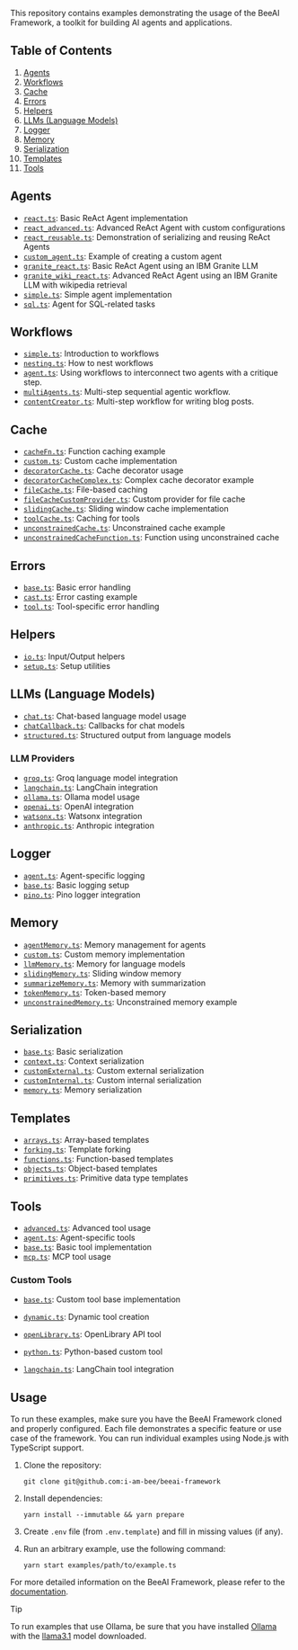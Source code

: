 
This repository contains examples demonstrating the usage of the BeeAI Framework, a toolkit for building AI agents and applications.

## Table of Contents

1. [Agents](#agents)
2. [Workflows](#workflows)
3. [Cache](#cache)
4. [Errors](#errors)
5. [Helpers](#helpers)
6. [LLMs (Language Models)](#llms-language-models)
7. [Logger](#logger)
8. [Memory](#memory)
9. [Serialization](#serialization)
10. [Templates](#templates)
11. [Tools](#tools)

## Agents

- [`react.ts`](/typescript/examples/agents/react.ts): Basic ReAct Agent implementation
- [`react_advanced.ts`](/typescript/examples/agents/react_advanced.ts): Advanced ReAct Agent with custom configurations
- [`react_reusable.ts`](/typescript/examples/agents/react_reusable.ts): Demonstration of serializing and reusing ReAct Agents
- [`custom_agent.ts`](/typescript/examples/agents/custom_agent.ts): Example of creating a custom agent
- [`granite_react.ts`](/typescript/examples/agents/granite/granite_react.ts): Basic ReAct Agent using an IBM Granite LLM
- [`granite_wiki_react.ts`](/typescript/examples/agents/granite/granite_wiki_react.ts): Advanced ReAct Agent using an IBM Granite LLM with wikipedia retrieval
- [`simple.ts`](/typescript/examples/agents/simple.ts): Simple agent implementation
- [`sql.ts`](/typescript/examples/agents/sql.ts): Agent for SQL-related tasks

## Workflows

- [`simple.ts`](/typescript/examples/workflows/simple.ts): Introduction to workflows
- [`nesting.ts`](/typescript/examples/workflows/nesting.ts): How to nest workflows
- [`agent.ts`](/typescript/examples/workflows/agent.ts): Using workflows to interconnect two agents with a critique step.
- [`multiAgents.ts`](/typescript/examples/workflows/multiAgents.ts): Multi-step sequential agentic workflow.
- [`contentCreator.ts`](/typescript/examples/workflows/contentCreator.ts): Multi-step workflow for writing blog posts.

## Cache

- [`cacheFn.ts`](/typescript/examples/cache/cacheFn.ts): Function caching example
- [`custom.ts`](/typescript/examples/cache/custom.ts): Custom cache implementation
- [`decoratorCache.ts`](/typescript/examples/cache/decoratorCache.ts): Cache decorator usage
- [`decoratorCacheComplex.ts`](/typescript/examples/cache/decoratorCacheComplex.ts): Complex cache decorator example
- [`fileCache.ts`](/typescript/examples/cache/fileCache.ts): File-based caching
- [`fileCacheCustomProvider.ts`](/typescript/examples/cache/fileCacheCustomProvider.ts): Custom provider for file cache
- [`slidingCache.ts`](/typescript/examples/cache/slidingCache.ts): Sliding window cache implementation
- [`toolCache.ts`](/typescript/examples/cache/toolCache.ts): Caching for tools
- [`unconstrainedCache.ts`](/typescript/examples/cache/unconstrainedCache.ts): Unconstrained cache example
- [`unconstrainedCacheFunction.ts`](/typescript/examples/cache/unconstrainedCacheFunction.ts): Function using unconstrained cache

## Errors

- [`base.ts`](/typescript/examples/errors/base.ts): Basic error handling
- [`cast.ts`](/typescript/examples/errors/cast.ts): Error casting example
- [`tool.ts`](/typescript/examples/errors/tool.ts): Tool-specific error handling

## Helpers

- [`io.ts`](/typescript/examples/helpers/io.ts): Input/Output helpers
- [`setup.ts`](/typescript/examples/helpers/setup.ts): Setup utilities

## LLMs (Language Models)

- [`chat.ts`](/typescript/examples/backend/chat.ts): Chat-based language model usage
- [`chatCallback.ts`](/typescript/examples/backend/chatStream.ts): Callbacks for chat models
- [`structured.ts`](/typescript/examples/backend/structured.ts): Structured output from language models

### LLM Providers

- [`groq.ts`](/typescript/examples/backend/providers/groq.ts): Groq language model integration
- [`langchain.ts`](/typescript/examples/backend/providers/langchain.ts): LangChain integration
- [`ollama.ts`](/typescript/examples/backend/providers/ollama.ts): Ollama model usage
- [`openai.ts`](/typescript/examples/backend/providers/openai.ts): OpenAI integration
- [`watsonx.ts`](/typescript/examples/backend/providers/watsonx.ts): Watsonx integration
- [`anthropic.ts`](/typescript/examples/backend/providers/anthropic.ts): Anthropic integration

## Logger

- [`agent.ts`](/typescript/examples/logger/agent.ts): Agent-specific logging
- [`base.ts`](/typescript/examples/logger/base.ts): Basic logging setup
- [`pino.ts`](/typescript/examples/logger/pino.ts): Pino logger integration

## Memory

- [`agentMemory.ts`](/typescript/examples/memory/agentMemory.ts): Memory management for agents
- [`custom.ts`](/typescript/examples/memory/custom.ts): Custom memory implementation
- [`llmMemory.ts`](/typescript/examples/memory/llmMemory.ts): Memory for language models
- [`slidingMemory.ts`](/typescript/examples/memory/slidingMemory.ts): Sliding window memory
- [`summarizeMemory.ts`](/typescript/examples/memory/summarizeMemory.ts): Memory with summarization
- [`tokenMemory.ts`](/typescript/examples/memory/tokenMemory.ts): Token-based memory
- [`unconstrainedMemory.ts`](/typescript/examples/memory/unconstrainedMemory.ts): Unconstrained memory example

## Serialization

- [`base.ts`](/typescript/examples/serialization/base.ts): Basic serialization
- [`context.ts`](/typescript/examples/serialization/context.ts): Context serialization
- [`customExternal.ts`](/typescript/examples/serialization/customExternal.ts): Custom external serialization
- [`customInternal.ts`](/typescript/examples/serialization/customInternal.ts): Custom internal serialization
- [`memory.ts`](/typescript/examples/serialization/memory.ts): Memory serialization

## Templates

- [`arrays.ts`](/typescript/examples/templates/arrays.ts): Array-based templates
- [`forking.ts`](/typescript/examples/templates/forking.ts): Template forking
- [`functions.ts`](/typescript/examples/templates/functions.ts): Function-based templates
- [`objects.ts`](/typescript/examples/templates/objects.ts): Object-based templates
- [`primitives.ts`](/typescript/examples/templates/primitives.ts): Primitive data type templates

## Tools

- [`advanced.ts`](/typescript/examples/tools/advanced.ts): Advanced tool usage
- [`agent.ts`](/typescript/examples/tools/agent.ts): Agent-specific tools
- [`base.ts`](/typescript/examples/tools/base.ts): Basic tool implementation
- [`mcp.ts`](/typescript/examples/tools/mcp.ts): MCP tool usage

### Custom Tools

- [`base.ts`](/typescript/examples/tools/custom/base.ts): Custom tool base implementation
- [`dynamic.ts`](/typescript/examples/tools/custom/dynamic.ts): Dynamic tool creation
- [`openLibrary.ts`](/typescript/examples/tools/custom/openLibrary.ts): OpenLibrary API tool
- [`python.ts`](/typescript/examples/tools/custom/python.ts): Python-based custom tool

- [`langchain.ts`](/typescript/examples/tools/langchain.ts): LangChain tool integration

## Usage

To run these examples, make sure you have the BeeAI Framework cloned and properly configured. Each file demonstrates a specific feature or use case of the framework. You can run individual examples using Node.js with TypeScript support.

1. Clone the repository:
   ```shell
   git clone git@github.com:i-am-bee/beeai-framework
   ```
2. Install dependencies:
   ```shell
   yarn install --immutable && yarn prepare
   ```
3. Create `.env` file (from `.env.template`) and fill in missing values (if any).

4. Run an arbitrary example, use the following command:

   ```shell
   yarn start examples/path/to/example.ts
   ```

For more detailed information on the BeeAI Framework, please refer to the [documentation](/docs/README.md).

> [!TIP]
>
> To run examples that use Ollama, be sure that you have installed [Ollama](https://ollama.com) with the [llama3.1](https://ollama.com/library/llama3.1) model downloaded.
